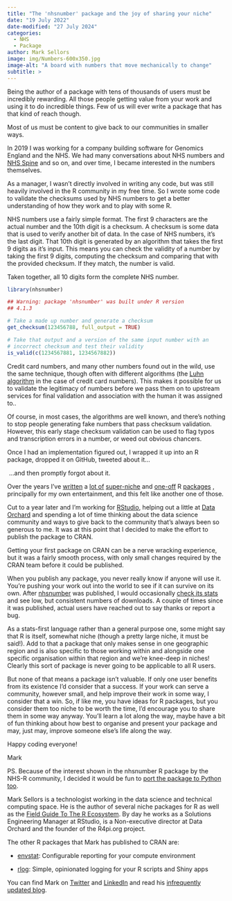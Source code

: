 ```yaml
---
title: "The 'nhsnumber' package and the joy of sharing your niche"
date: "19 July 2022"
date-modified: "27 July 2024"
categories:
  - NHS
  - Package
author: Mark Sellors
image: img/Numbers-600x350.jpg
image-alt: "A board with numbers that move mechanically to change"
subtitle: >
---
```


Being the author of a package with tens of thousands of users must be incredibly rewarding. All those people getting value from your work and using it to do incredible things. Few of us will ever write a package that has that kind of reach though.

Most of us must be content to give back to our communities in smaller ways.

In 2019 I was working for a company building software for Genomics England and the NHS. We had many conversations about NHS numbers and [NHS Spine](https://digital.nhs.uk/services/spine) and so on, and over time, I became interested in the numbers themselves.

As a manager, I wasn't directly involved in writing any code, but was still heavily involved in the R community in my free time. So I wrote some code to validate the checksums used by NHS numbers to get a better understanding of how they work and to play with some R.

NHS numbers use a fairly simple format. The first 9 characters are the actual number and the 10th digit is a checksum. A checksum is some data that is used to verify another bit of data. In the case of NHS numbers, it's the last digit. That 10th digit is generated by an algorithm that takes the first 9 digits as it's input. This means you can check the validity of a number by taking the first 9 digits, computing the checksum and comparing that with the provided checksum. If they match, the number is valid.

Taken together, all 10 digits form the complete NHS number.

```r
library(nhsnumber)

## Warning: package 'nhsnumber' was built under R version
## 4.1.3

# Take a made up number and generate a checksum
get_checksum(123456788, full_output = TRUE)

# Take that output and a version of the same input number with an
# incorrect checksum and test their validity
is_valid(c(1234567881, 1234567882))
```

Credit card numbers, and many other numbers found out in the wild, use the same technique, though often with different algorithms (the [Luhn algorithm](https://en.wikipedia.org/wiki/Luhn_algorithm) in the case of credit card numbers). This makes it possible for us to validate the legitimacy of numbers before we pass them on to upstream services for final validation and association with the human it was assigned to..

Of course, in most cases, the algorithms are well known, and there's nothing to stop people generating fake numbers that pass checksum validation. However, this early stage checksum validation can be used to flag typos and transcription errors in a number, or weed out obvious chancers.

Once I had an implementation figured out, I wrapped it up into an R package, dropped it on GitHub, tweeted about it…

 …and then promptly forgot about it.

Over the years I've [written](https://github.com/sellorm/memorids) a [lot of](https://github.com/sellorm/qsimage) [super-niche](https://github.com/sellorm/rsay) and [one-off](https://github.com/sellorm/ekl) R [packages](https://github.com/sellorm/cranq) , principally for my own entertainment, and this felt like another one of those.

Cut to a year later and I'm working for [RStudio](https://rstudio.com/), helping out a little at [Data Orchard](https://www.dataorchard.org.uk/) and spending a lot of time thinking about the data science community and ways to give back to the community that's always been so generous to me. It was at this point that I decided to make the effort to publish the package to CRAN.

Getting your first package on CRAN can be a nerve wracking experience, but it was a fairly smooth process, with only small changes required by the CRAN team before it could be published.

When you publish any package, you never really know if anyone will use it. You're pushing your work out into the world to see if it can survive on its own. After [nhsnumber](https://cran.r-project.org/package=nhsnumber) was published, I would occasionally [check its stats](https://cranlogs.r-pkg.org/downloads/total/last-month/nhsnumber) and see low, but consistent numbers of downloads. A couple of times since it was published, actual users have reached out to say thanks or report a bug.

As a stats-first language rather than a general purpose one, some might say that R is itself, somewhat niche (though a pretty large niche, it must be said!). Add to that a package that only makes sense in one geographic region and is also specific to those working within and alongside one specific organisation within that region and we're knee-deep in niches! Clearly this sort of package is never going to be applicable to all R users.

But none of that means a package isn't valuable. If only one user benefits from its existence I'd consider that a success. If your work can serve a community, however small, and help improve their work in some way, I consider that a win. So, if like me, you have ideas for R packages, but you consider them too niche to be worth the time, I'd encourage you to share them in some way anyway. You'll learn a lot along the way, maybe have a bit of fun thinking about how best to organise and present your package and may, just may, improve someone else's life along the way.

Happy coding everyone!

Mark

PS. Because of the interest shown in the nhsnumber R package by the NHS-R community, I decided it would be fun to [port the package to Python too](https://pypi.org/project/nhssums/).

Mark Sellors is a technologist working in the data science and technical computing space. He is the author of several niche packages for R as well as the [Field Guide To The R Ecosystem](https://fg2re.sellorm.com/). By day he works as a Solutions Engineering Manager at RStudio, is a Non-executive director at Data Orchard and the founder of the R4pi.org project.

The other R packages that Mark has published to CRAN are:

-   [envstat](https://cran.r-project.org/package=envstat): Configurable reporting for your compute environment

-   [rlog](https://cran.r-project.org/package=rlog): Simple, opinionated logging for your R scripts and Shiny apps

You can find Mark on [Twitter](https://twitter.com/sellorm) and [LinkedIn](https://www.linkedin.com/in/msellors/) and read his [infrequently updated blog](https://blog.sellorm.com/).
